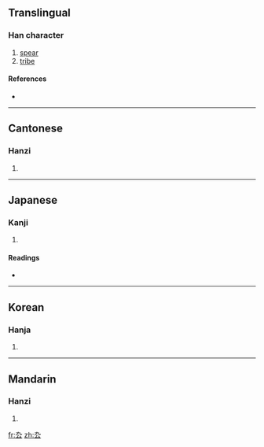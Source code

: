 ==Translingual==

===Han character===
{{Han char|rn=28|rad=厶|as=02|sn=4|four=4773<sub>1</sub>|canj=大弓戈 (KNI), X大弓戈 (XKNI)}}

# [[spear]]
# [[tribe]]

====References====
* {{Han ref|kx=0164.070|dkj=03065|dj=0371.300|hdz=10384.050|uh=53B9|ud=21433|bh=C958|bd=51544}}

----

==Cantonese==

===Hanzi===
{{yue-hanzi|jyut=|y=kau2}}

# {{defn|Cantonese}}

----

==Japanese==

===Kanji===
{{ja-kanji|grade=|rs=厶02}}

# {{defn|Japanese}}

====Readings====
* {{ja-readings|on=[[じう]] (jiu), [[にゆ]] (niyu), [[きう]] (kiu), [[ぐ]] (gu)|kun=}}

----

==Korean==

===Hanja===
{{ko-hanja|hangeul=구|rv=gu|mr=ku}}

# {{defn|Korean}}

----

==Mandarin==

===Hanzi===
{{cmn-hanzi|pin=[[qiú]] ([[qiu2]]), [[xuán]] ([[xuan2]])|wg=ch'iu<sup>2</sup>, hsüan<sup>2</sup>}}

# {{defn|Mandarin}}

[[fr:厹]]
[[zh:厹]]